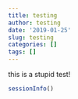 ```yaml
---
title: testing
author: testing
date: '2019-01-25'
slug: testing
categories: []
tags: []
---
```


this is a stupid test!

```r
sessionInfo()
```

